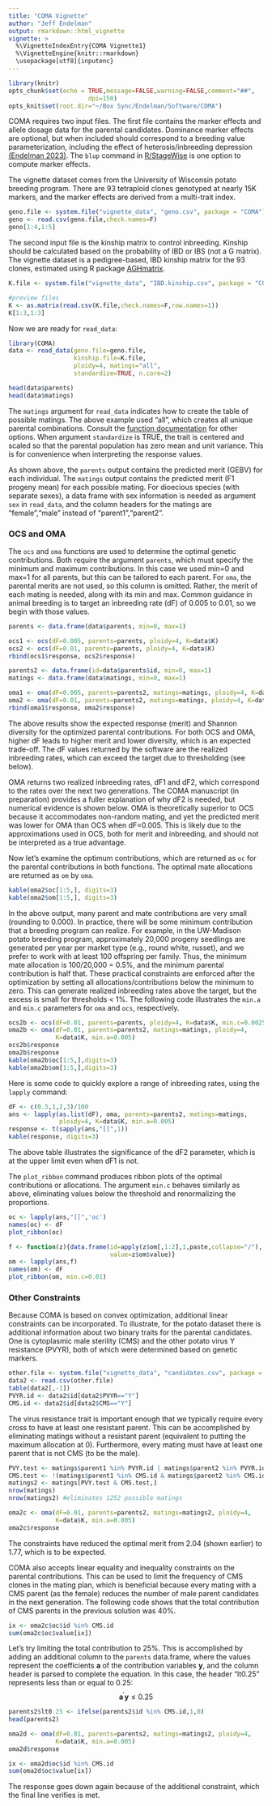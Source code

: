 ```yaml
---
title: "COMA Vignette"
author: "Jeff Endelman"
output: rmarkdown::html_vignette
vignette: >
  %\VignetteIndexEntry{COMA Vignette1}
  %\VignetteEngine{knitr::rmarkdown}
  \usepackage[utf8]{inputenc}
---
```


```r
library(knitr)
opts_chunk$set(echo = TRUE,message=FALSE,warning=FALSE,comment="##",
                      dpi=150)
opts_knit$set(root.dir="~/Box Sync/Endelman/Software/COMA")
```

COMA requires two input files. The first file contains the marker effects and allele dosage data for the parental candidates. Dominance marker effects are optional, but when included should correspond to a breeding value parameterization, including the effect of heterosis/inbreeding depression [(Endelman 2023)](https://doi.org/10.1007/s00122-023-04298-x). The `blup` command in [R/StageWise](https://github.com/jendelman/StageWise) is one option to compute marker effects. 

The vignette dataset comes from the University of Wisconsin potato breeding program. There are 93 tetraploid clones genotyped at nearly 15K markers, and the marker effects are derived from a multi-trait index.

```r
geno.file <- system.file("vignette_data", "geno.csv", package = "COMA")
geno <- read.csv(geno.file,check.names=F)
geno[1:4,1:5]
```

The second input file is the kinship matrix to control inbreeding. Kinship should be calculated based on the probability of IBD or IBS (not a G matrix). The vignette dataset is a pedigree-based, IBD kinship matrix for the 93 clones, estimated using R package [AGHmatrix](https://cran.r-project.org/web/packages/AGHmatrix/index.html).

```r
K.file <- system.file("vignette_data", "IBD.kinship.csv", package = "COMA")

#preview files
K <- as.matrix(read.csv(K.file,check.names=F,row.names=1))
K[1:3,1:3]
```

Now we are ready for `read_data`:

```r
library(COMA)
data <- read_data(geno.file=geno.file,
                  kinship.file=K.file,
                  ploidy=4, matings="all",
                  standardize=TRUE, n.core=2)

head(data$parents)
head(data$matings)
```

The `matings` argument for `read_data` indicates how to create the table of possible matings. The above example used "all", which creates all unique parental combinations. Consult the [function documentation](https://jendelman.github.io/COMA/manual.pdf) for other options. When argument `standardize` is TRUE, the trait is centered and scaled so that the parental population has zero mean and unit variance. This is for convenience when interpreting the response values.

As shown above, the `parents` output contains the predicted merit (GEBV) for each individual. The `matings` output contains the predicted merit (F1 progeny mean) for each possible mating. For dioecious species (with separate sexes), a data frame with sex information is needed as argument `sex` in `read_data`, and the column headers for the matings are "female","male" instead of "parent1","parent2". 

### OCS and OMA

The `ocs` and `oma` functions are used to determine the optimal genetic contributions. Both require the argument `parents`, which must specify the minimum and maximum contributions. In this case we used min=0 and max=1 for all parents, but this can be tailored to each parent. For `oma`, the parental merits are not used, so this column is omitted. Rather, the merit of each mating is needed, along with its min and max. Common guidance in animal breeding is to target an inbreeding rate (dF) of 0.005 to 0.01, so we begin with those values.

```r
parents <- data.frame(data$parents, min=0, max=1)

ocs1 <- ocs(dF=0.005, parents=parents, ploidy=4, K=data$K)
ocs2 <- ocs(dF=0.01, parents=parents, ploidy=4, K=data$K)
rbind(ocs1$response, ocs2$response)

parents2 <- data.frame(id=data$parents$id, min=0, max=1)
matings <- data.frame(data$matings, min=0, max=1)

oma1 <- oma(dF=0.005, parents=parents2, matings=matings, ploidy=4, K=data$K)
oma2 <- oma(dF=0.01, parents=parents2, matings=matings, ploidy=4, K=data$K)
rbind(oma1$response, oma2$response)
```

The above results show the expected response (merit) and Shannon diversity for the optimized parental contributions. For both OCS and OMA, higher dF leads to higher merit and lower diversity, which is an expected trade-off. The dF values returned by the software are the realized inbreeding rates, which can exceed the target due to thresholding (see below). 

OMA returns two realized inbreeding rates, dF1 and dF2, which correspond to the rates over the next two generations. The COMA manuscript (in preparation) provides a fuller explanation of why dF2 is needed, but numerical evidence is shown below. OMA is theoretically superior to OCS because it accommodates non-random mating, and yet the predicted merit was lower for OMA than OCS when dF=0.005. This is likely due to the approximations used in OCS, both for merit and inbreeding, and should not be interpreted as a true advantage. 

Now let's examine the optimum contributions, which are returned as `oc` for the parental contributions in both functions. The optimal mate allocations are returned as `om` by `oma`.

```r
kable(oma2$oc[1:5,], digits=3)
kable(oma2$om[1:5,], digits=3)
```

In the above output, many parent and mate contributions are very small (rounding to 0.000). In practice, there will be some minimum contribution that a breeding program can realize. For example, in the UW-Madison potato breeding program, approximately 20,000 progeny seedlings are generated per year per market type (e.g., round white, russet), and we prefer to work with at least 100 offspring per family. Thus, the minimum mate allocation is 100/20,000 = 0.5%, and the minimum parental contribution is half that. These practical constraints are enforced after the optimization by setting all allocations/contributions below the minimum to zero. This can generate realized inbreeding rates above the target, but the excess is small for thresholds < 1%. The following code illustrates the `min.a` and `min.c` parameters for `oma` and `ocs`, respectively.

```r
ocs2b <- ocs(dF=0.01, parents=parents, ploidy=4, K=data$K, min.c=0.0025)
oma2b <- oma(dF=0.01, parents=parents2, matings=matings, ploidy=4, 
             K=data$K, min.a=0.005)
ocs2b$response
oma2b$response
kable(oma2b$oc[1:5,],digits=3)
kable(oma2b$om[1:5,],digits=3)
```

Here is some code to quickly explore a range of inbreeding rates, using the `lapply` command:

```r
dF <- c(0.5,1,2,3)/100
ans <- lapply(as.list(dF), oma, parents=parents2, matings=matings, 
              ploidy=4, K=data$K, min.a=0.005)
response <- t(sapply(ans,"[[",1))
kable(response, digits=3)
```

The above table illustrates the significance of the dF2 parameter, which is at the upper limit even when dF1 is not.

The `plot_ribbon` command produces ribbon plots of the optimal contributions or allocations. The argument `min.c` behaves similarly as above, eliminating values below the threshold and renormalizing the proportions.

```r
oc <- lapply(ans,"[[",'oc')
names(oc) <- dF
plot_ribbon(oc)
```

```r
f <- function(z){data.frame(id=apply(z$om[,1:2],1,paste,collapse="/"),
                            value=z$om$value)}
om <- lapply(ans,f)
names(om) <- dF
plot_ribbon(om, min.c=0.01)
```

### Other Constraints

Because COMA is based on convex optimization, additional linear constraints can be incorporated. To illustrate, for the potato dataset there is additional information about two binary traits for the parental candidates. One is cytoplasmic male sterility (CMS) and the other potato virus Y resistance (PVYR), both of which were determined based on genetic markers. 

```r
other.file <- system.file("vignette_data", "candidates.csv", package = "COMA")
data2 <- read.csv(other.file)
table(data2[,-1])
PVYR.id <- data2$id[data2$PVYR=="Y"]
CMS.id <- data2$id[data2$CMS=="Y"]
```

The virus resistance trait is important enough that we typically require every cross to have at least one resistant parent. This can be accomplished by eliminating matings without a resistant parent (equivalent to putting the maximum allocation at 0). Furthermore, every mating must have at least one parent that is not CMS (to be the male).

```r
PVY.test <- matings$parent1 %in% PVYR.id | matings$parent2 %in% PVYR.id
CMS.test <- !(matings$parent1 %in% CMS.id & matings$parent2 %in% CMS.id)
matings2 <- matings[PVY.test & CMS.test,]
nrow(matings)
nrow(matings2) #eliminates 1252 possible matings

oma2c <- oma(dF=0.01, parents=parents2, matings=matings2, ploidy=4, 
             K=data$K, min.a=0.005)
oma2c$response
```

The constraints have reduced the optimal merit from 2.04 (shown earlier) to 1.77, which is to be expected. 

COMA also accepts linear equality and inequality constraints on the parental contributions. This can be used to limit the frequency of CMS clones in the mating plan, which is beneficial because every mating with a CMS parent (as the female) reduces the number of male parent candidates in the next generation. The following code shows that the total contribution of CMS parents in the previous solution was 40%.

```r
ix <- oma2c$oc$id %in% CMS.id
sum(oma2c$oc$value[ix])
```

Let's try limiting the total contribution to 25%. This is accomplished by adding an additional column to the `parents` data.frame, where the values represent the coefficients $\mathbf{a}$ of the contribution variables $\mathbf{y}$, and the column header is parsed to complete the equation. In this case, the header "lt0.25" represents less than or equal to 0.25:
$$ \mathbf{a}^\prime \mathbf{y} \le 0.25$$

```r
parents2$lt0.25 <- ifelse(parents2$id %in% CMS.id,1,0)
head(parents2)

oma2d <- oma(dF=0.01, parents=parents2, matings=matings2, ploidy=4, 
             K=data$K, min.a=0.005)
oma2d$response

ix <- oma2d$oc$id %in% CMS.id
sum(oma2d$oc$value[ix])
```

The response goes down again because of the additional constraint, which the final line verifies is met.